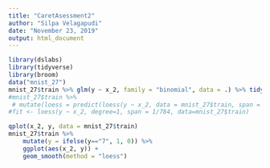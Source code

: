 ```yaml
---
title: "CaretAsessment2"
author: "Silpa Velagapudi"
date: "November 23, 2019"
output: html_document
---
```

```r
library(dslabs)
library(tidyverse)
library(broom)
data("mnist_27")
mnist_27$train %>% glm(y ~ x_2, family = "binomial", data = .) %>% tidy()
#mnist_27$train %>%
 # mutate(loess = predict(loess(y ~ x_2, data = mnist_27$train, span = 1/18))) %>%
#fit <- loess(y ~ x_2, degree=1, span = 1/784, data=mnist_27$train)

qplot(x_2, y, data = mnist_27$train) 
mnist_27$train %>% 
	mutate(y = ifelse(y=="7", 1, 0)) %>%
	ggplot(aes(x_2, y)) + 
	geom_smooth(method = "loess")


```
